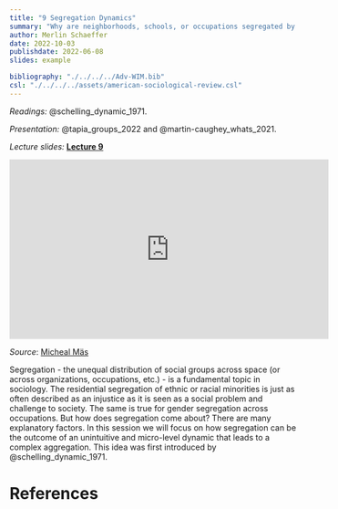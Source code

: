 ```yaml
---
title: "9 Segregation Dynamics"
summary: "Why are neighborhoods, schools, or occupations segregated by gender, ethnicity, and social class?"
author: Merlin Schaeffer
date: 2022-10-03
publishdate: 2022-06-08
slides: example

bibliography: "./../../../Adv-WIM.bib"
csl: "./../../../assets/american-sociological-review.csl"
---
```


*Readings:* @schelling_dynamic_1971.

*Presentation:* @tapia_groups_2022 and @martin-caughey_whats_2021.

*Lecture slides:* [**Lecture 9**](/Sessions/1-Intro/1-Intro.html)

<iframe width="560" height="315" src="https://www.youtube.com/embed/dnffIS2EJ30" title="YouTube video player" frameborder="0" allow="accelerometer; autoplay; clipboard-write; encrypted-media; gyroscope; picture-in-picture" allowfullscreen></iframe>

*Source*: [Micheal Mäs](http://www.maes-sociology.eu/)

Segregation - the unequal distribution of social groups across space (or across organizations, occupations, etc.) - is a fundamental topic in sociology. The residential segregation of ethnic or racial minorities is just as often described as an injustice as it is seen as a social problem and challenge to society. The same is true for gender segregation across occupations. But how does segregation come about? There are many explanatory factors. In this session we will focus on how segregation can be the outcome of an unintuitive and micro-level dynamic that leads to a complex aggregation. This idea was first introduced by @schelling_dynamic_1971.

# References